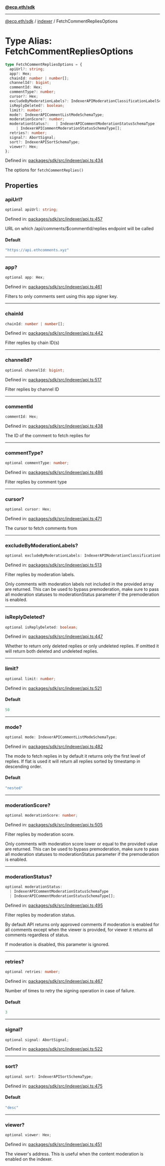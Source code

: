 [**@ecp.eth/sdk**](../../index.mdx)

***

[@ecp.eth/sdk](/sdk-reference/index.mdx) / [indexer](/sdk-reference/indexer/index.mdx) / FetchCommentRepliesOptions

# Type Alias: FetchCommentRepliesOptions

```ts
type FetchCommentRepliesOptions = {
  apiUrl?: string;
  app?: Hex;
  chainId: number | number[];
  channelId?: bigint;
  commentId: Hex;
  commentType?: number;
  cursor?: Hex;
  excludeByModerationLabels?: IndexerAPIModerationClassificationLabelSchemaType[];
  isReplyDeleted?: boolean;
  limit?: number;
  mode?: IndexerAPICommentListModeSchemaType;
  moderationScore?: number;
  moderationStatus?:   | IndexerAPICommentModerationStatusSchemaType
     | IndexerAPICommentModerationStatusSchemaType[];
  retries?: number;
  signal?: AbortSignal;
  sort?: IndexerAPISortSchemaType;
  viewer?: Hex;
};
```

Defined in: [packages/sdk/src/indexer/api.ts:434](https://github.com/ecp-eth/comments-monorepo/blob/main/packages/sdk/src/indexer/api.ts#L434)

The options for `fetchCommentReplies()`

## Properties

### apiUrl?

```ts
optional apiUrl: string;
```

Defined in: [packages/sdk/src/indexer/api.ts:457](https://github.com/ecp-eth/comments-monorepo/blob/main/packages/sdk/src/indexer/api.ts#L457)

URL on which /api/comments/$commentId/replies endpoint will be called

#### Default

```ts
"https://api.ethcomments.xyz"
```

***

### app?

```ts
optional app: Hex;
```

Defined in: [packages/sdk/src/indexer/api.ts:461](https://github.com/ecp-eth/comments-monorepo/blob/main/packages/sdk/src/indexer/api.ts#L461)

Filters to only comments sent using this app signer key.

***

### chainId

```ts
chainId: number | number[];
```

Defined in: [packages/sdk/src/indexer/api.ts:442](https://github.com/ecp-eth/comments-monorepo/blob/main/packages/sdk/src/indexer/api.ts#L442)

Filter replies by chain ID(s)

***

### channelId?

```ts
optional channelId: bigint;
```

Defined in: [packages/sdk/src/indexer/api.ts:517](https://github.com/ecp-eth/comments-monorepo/blob/main/packages/sdk/src/indexer/api.ts#L517)

Filter replies by channel ID

***

### commentId

```ts
commentId: Hex;
```

Defined in: [packages/sdk/src/indexer/api.ts:438](https://github.com/ecp-eth/comments-monorepo/blob/main/packages/sdk/src/indexer/api.ts#L438)

The ID of the comment to fetch replies for

***

### commentType?

```ts
optional commentType: number;
```

Defined in: [packages/sdk/src/indexer/api.ts:486](https://github.com/ecp-eth/comments-monorepo/blob/main/packages/sdk/src/indexer/api.ts#L486)

Filter replies by comment type

***

### cursor?

```ts
optional cursor: Hex;
```

Defined in: [packages/sdk/src/indexer/api.ts:471](https://github.com/ecp-eth/comments-monorepo/blob/main/packages/sdk/src/indexer/api.ts#L471)

The cursor to fetch comments from

***

### excludeByModerationLabels?

```ts
optional excludeByModerationLabels: IndexerAPIModerationClassificationLabelSchemaType[];
```

Defined in: [packages/sdk/src/indexer/api.ts:513](https://github.com/ecp-eth/comments-monorepo/blob/main/packages/sdk/src/indexer/api.ts#L513)

Filter replies by moderation labels.

Only comments with moderation labels not included in the provided array are returned.
This can be used to bypass premoderation, make sure to pass all moderation statuses to moderationStatus parameter
if the premoderation is enabled.

***

### isReplyDeleted?

```ts
optional isReplyDeleted: boolean;
```

Defined in: [packages/sdk/src/indexer/api.ts:447](https://github.com/ecp-eth/comments-monorepo/blob/main/packages/sdk/src/indexer/api.ts#L447)

Whether to return only deleted replies or only undeleted replies.
If omitted it will return both deleted and undeleted replies.

***

### limit?

```ts
optional limit: number;
```

Defined in: [packages/sdk/src/indexer/api.ts:521](https://github.com/ecp-eth/comments-monorepo/blob/main/packages/sdk/src/indexer/api.ts#L521)

#### Default

```ts
50
```

***

### mode?

```ts
optional mode: IndexerAPICommentListModeSchemaType;
```

Defined in: [packages/sdk/src/indexer/api.ts:482](https://github.com/ecp-eth/comments-monorepo/blob/main/packages/sdk/src/indexer/api.ts#L482)

The mode to fetch replies in by default it returns only the first level of replies.
If flat is used it will return all replies sorted by timestamp in descending order.

#### Default

```ts
"nested"
```

***

### moderationScore?

```ts
optional moderationScore: number;
```

Defined in: [packages/sdk/src/indexer/api.ts:505](https://github.com/ecp-eth/comments-monorepo/blob/main/packages/sdk/src/indexer/api.ts#L505)

Filter replies by moderation score.

Only comments with moderation score lower or equal to the provided value are returned.
This can be used to bypass premoderation, make sure to pass all moderation statuses to moderationStatus parameter
if the premoderation is enabled.

***

### moderationStatus?

```ts
optional moderationStatus: 
  | IndexerAPICommentModerationStatusSchemaType
  | IndexerAPICommentModerationStatusSchemaType[];
```

Defined in: [packages/sdk/src/indexer/api.ts:495](https://github.com/ecp-eth/comments-monorepo/blob/main/packages/sdk/src/indexer/api.ts#L495)

Filter replies by moderation status.

By default API returns only approved comments if moderation is enabled for all comments except
when the viewer is provided, for viewer it returns all comments regardless of status.

If moderation is disabled, this parameter is ignored.

***

### retries?

```ts
optional retries: number;
```

Defined in: [packages/sdk/src/indexer/api.ts:467](https://github.com/ecp-eth/comments-monorepo/blob/main/packages/sdk/src/indexer/api.ts#L467)

Number of times to retry the signing operation in case of failure.

#### Default

```ts
3
```

***

### signal?

```ts
optional signal: AbortSignal;
```

Defined in: [packages/sdk/src/indexer/api.ts:522](https://github.com/ecp-eth/comments-monorepo/blob/main/packages/sdk/src/indexer/api.ts#L522)

***

### sort?

```ts
optional sort: IndexerAPISortSchemaType;
```

Defined in: [packages/sdk/src/indexer/api.ts:475](https://github.com/ecp-eth/comments-monorepo/blob/main/packages/sdk/src/indexer/api.ts#L475)

#### Default

```ts
"desc"
```

***

### viewer?

```ts
optional viewer: Hex;
```

Defined in: [packages/sdk/src/indexer/api.ts:451](https://github.com/ecp-eth/comments-monorepo/blob/main/packages/sdk/src/indexer/api.ts#L451)

The viewer's address. This is useful when the content moderation is enabled on the indexer.
